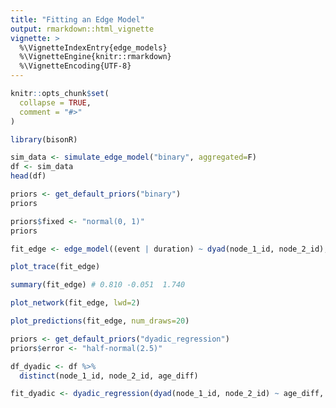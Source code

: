 ```yaml
---
title: "Fitting an Edge Model"
output: rmarkdown::html_vignette
vignette: >
  %\VignetteIndexEntry{edge_models}
  %\VignetteEngine{knitr::rmarkdown}
  %\VignetteEncoding{UTF-8}
---
```


```r
knitr::opts_chunk$set(
  collapse = TRUE,
  comment = "#>"
)
```

```r
library(bisonR)
```

```r
sim_data <- simulate_edge_model("binary", aggregated=F)
df <- sim_data
head(df)
```

```r
priors <- get_default_priors("binary")
priors
```

```r
priors$fixed <- "normal(0, 1)"
priors
```

```r
fit_edge <- edge_model((event | duration) ~ dyad(node_1_id, node_2_id), data=df, data_type="binary", priors=priors)
```

```r
plot_trace(fit_edge)
```

```r
summary(fit_edge) # 0.810 -0.051  1.740 
```

```r
plot_network(fit_edge, lwd=2)
```

```r
plot_predictions(fit_edge, num_draws=20)
```

```r
priors <- get_default_priors("dyadic_regression")
priors$error <- "half-normal(2.5)"
```

```r
df_dyadic <- df %>%
  distinct(node_1_id, node_2_id, age_diff)

fit_dyadic <- dyadic_regression(dyad(node_1_id, node_2_id) ~ age_diff, fit_edge, df_dyadic, mm=FALSE, priors=priors)
```

```r

```
